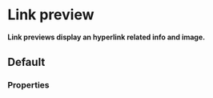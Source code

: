 # Link preview

**Link previews display an hyperlink related info and image.**

## Default

<DemoBlock demo="default" />

### Properties

<PropTable component="LinkPreview" />
